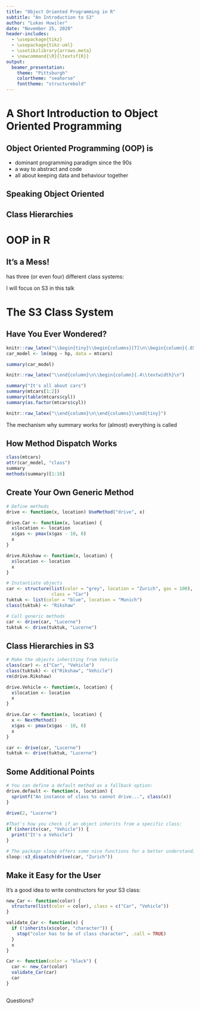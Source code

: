 ```yaml
---
title: "Object Oriented Programming in R"
subtitle: "An Introduction to S3"
author: "Lukas Huwiler"
date: "November 25, 2020"
header-includes:
  - \usepackage{tikz}
  - \usepackage{tikz-uml}
  - \usetikzlibrary{arrows.meta}
  - \newcommand{\R}{\textsf{R}}
output:
  beamer_presentation:
    theme: "Pittsburgh"
    colortheme: "seahorse"
    fonttheme: "structurebold"
---
```



# A \textit{Very} Short Introduction to Object Oriented Programming

## Object Oriented Programming (OOP) is \dots

- \dots \textit{the} dominant programming paradigm since the 90s
- \dots a way to abstract and code
- \dots all about keeping data and behaviour together

## Speaking Object Oriented

\begin{columns}[T]
\begin{column}{.4\textwidth}
\begin{minipage}[t]{\textwidth}
\includegraphics[width=\textwidth]{img/car.png}
\end{minipage}
\end{column}%
\hfill%
\begin{column}{.6\textwidth}
\begin{itemize} 
  \item It's a car $\rightarrow$ It's an \textit{instance} or \textit{object} of \textit{class} car
  \item It's a \textit{grey} car $\rightarrow$ The class car has an \textit{attribute} \texttt{colour} (data)
  \item A car can \textit{drive} $\rightarrow$ The class car has a \textit{method} \texttt{drive} (behaviour)
\end{itemize}
\end{column}%
\end{columns}

## Class Hierarchies

\begin{columns}[T]
\begin{column}{.4\textwidth}
\begin{minipage}[t]{\textwidth}
\begin{tikzpicture}
  \umlclass[type=abstract,x=2]{Vehicle}{+ color: string}{+ drive(to)}
  \node[inner sep=0pt] (car) at (0,-4) {\includegraphics[width=.5\textwidth]{img/car.png}};
  \node[inner sep=0pt] (tuktuk) at (4,-4) {\includegraphics[width=.5\textwidth]{img/tuktuk.png}};
  \draw[-{Triangle[open,length=3mm,width=3mm]}, thick] (tuktuk.north) -- ([xshift=20pt,yshift=-2pt]Vehicle.south);
  \draw[-{Triangle[open,length=3mm,width=3mm]}, thick] (car.north) -- ([xshift=-20pt,yshift=-2pt]Vehicle.south);
\end{tikzpicture}
\end{minipage}
\end{column}%
\hfill%
\begin{column}{.6\textwidth}
\begin{itemize} 
  \item Cars and rickshaws are vehicles $\rightarrow$ Cars and rickshaws \textit{inherit} from Vehicle 
  \item You will never see a vehicle (only types of vehicles) $\rightarrow$ Vehicle is an \textit{abstract class}
  \item \dots and this is not just a diagram, it's an UML class diagram $\rightarrow$ OOP even has it's own graphical representation language
\end{itemize}
\end{column}%
\end{columns}

# OOP in R

## It's a Mess!

\R has three (or even four) different class systems:

\begin{itemize}
  \item \textbf{S3:} oldest class system; very simple but elegant; comes with some limitations
  \item \textbf{S4:} more formal; adds multiple dispatch and type checks
  \item \textbf{R5:} Reference classes; feels similar to C++, Java, or Python; reference semantics
  \item \textbf{(R6):} the unofficial (but better?) implementation of R5
\end{itemize}
\vfill
I will focus on S3 in this talk\dots

# The S3 Class System

## Have You Ever Wondered?

```r
knitr::raw_latex("\\begin{tiny}\\begin{columns}[T]\n\\begin{column}{.65\\textwidth}\n")
car_model <- lm(mpg ~ hp, data = mtcars)
```
```r
summary(car_model)
```
```r
knitr::raw_latex("\\end{column}\n\\begin{column}{.4\\textwidth}\n")
```
```r
summary("It's all about cars")
summary(mtcars[1:2])
summary(table(mtcars$cyl))
summary(as.factor(mtcars$cyl))
```
```r
knitr::raw_latex("\\end{column}\n\\end{columns}\\end{tiny}")
```

The mechanism why summary works for (almost) everything is called \textit{method dispatch}

## How Method Dispatch Works

\scriptsize
```r
class(mtcars)
attr(car_model, "class")
summary
methods(summary)[1:16]
```

## Create Your Own Generic Method

\scriptsize
```r
# Define methods
drive <- function(x, location) UseMethod("drive", x)

drive.Car <- function(x, location) {
  x$location <- location
  x$gas <- pmax(x$gas - 10, 0)
  x
}

drive.Rikshaw <- function(x, location) {
  x$location <- location
  x
}

# Instantiate objects
car <- structure(list(color = "grey", location = "Zurich", gas = 100), 
                 class = "Car")
tuktuk <- list(color = "blue", location = "Munich")
class(tuktuk) <- "Rikshaw"

# Call generic methods
car <- drive(car, "Lucerne")
tuktuk <- drive(tuktuk, "Lucerne")
```

## Class Hierarchies in S3

\scriptsize
```r
# Make the objects inheriting from Vehicle
class(car) <- c("Car", "Vehicle")
class(tuktuk) <- c("Rikshaw", "Vehicle")
rm(drive.Rikshaw)

drive.Vehicle <- function(x, location) {
  x$location <- location
  x
}

drive.Car <- function(x, location) {
  x <- NextMethod()
  x$gas <- pmax(x$gas - 10, 0)
  x
}

car <- drive(car, "Lucerne")
tuktuk <- drive(tuktuk, "Lucerne")
```


## Some Additional Points

\scriptsize
```r
# You can define a default method as a fallback option:
drive.default <- function(x, location) {
  sprintf("An instance of class %s cannot drive...", class(x))
}

drive(2, "Lucerne")

#That's how you check if an object inherits from a specific class:
if (inherits(car, "Vehicle")) {
  print("It's a Vehicle")
}

# The package sloop offers some nice functions for a better understanding:
sloop::s3_dispatch(drive(car, "Zurich"))
```

## Make it Easy for the User

It's a good idea to write constructors for your S3 class:

\scriptsize
```r
new_Car <- function(color) {
  structure(list(color = color), class = c("Car", "Vehicle"))
}

validate_Car <- function(x) {
  if (!inherits(x$color, "character")) {
    stop("color has to be of class character", .call = TRUE) 
  }
  x
}

Car <- function(color = "black") {
  car <- new_Car(color)
  validate_Car(car)
  car
}
```

##

\Huge
Questions?
